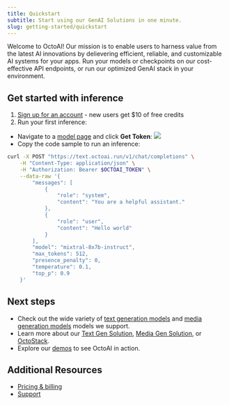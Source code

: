 ```yaml
---
title: Quickstart
subtitle: Start using our GenAI Solutions in one minute.
slug: getting-started/quickstart
---
```


Welcome to OctoAI! Our mission is to enable users to harness value from the latest AI innovations by delievering efficient, reliable, and customizable AI systems for your apps. Run your models or checkpoints on our cost-effective API endpoints, or run our optimized GenAI stack in your environment.

## Get started with inference

1. [Sign up for an account](https://identity.octo.ai/oauth/account/sign-up?redirectUrl=https://octoai.cloud) - new users get $10 of free credits
2. Run your first inference:

- Navigate to a [model page](https://octoai.cloud/text/chat?model=mixtral-8x7b-instruct&mode=api) and click **Get Token**:
  ![](https://www.datocms-assets.com/45680/1712261559-quickstart-curl-example1.png?max-w=2000&auto=compress)
- Copy the code sample to run an inference:

```bash cURL
curl -X POST "https://text.octoai.run/v1/chat/completions" \
    -H "Content-Type: application/json" \
    -H "Authorization: Bearer $OCTOAI_TOKEN" \
    --data-raw '{
        "messages": [
            {
                "role": "system",
                "content": "You are a helpful assistant."
            },
            {
                "role": "user",
                "content": "Hello world"
            }
        ],
        "model": "mixtral-8x7b-instruct",
        "max_tokens": 512,
        "presence_penalty": 0,
        "temperature": 0.1,
        "top_p": 0.9
    }'
```

## Next steps

- Check out the wide variety of [text generation models](https://octoai.cloud/text) and [media generation models](https://octoai.cloud/media) models we support.
- Learn more about our [Text Gen Solution](../text-gen-solution/getting-started.mdx), [Media Gen Solution](../media-gen-solution/getting-started.mdx), or [OctoStack](../private-deployment/octostack.mdx).
- Explore our [demos](https://octo.ai/demos/) to see OctoAI in action.

## Additional Resources

- [Pricing & billing](pricing-and-billing.mdx)
- [Support](https://discord.gg/rXTPeRBcG7)
